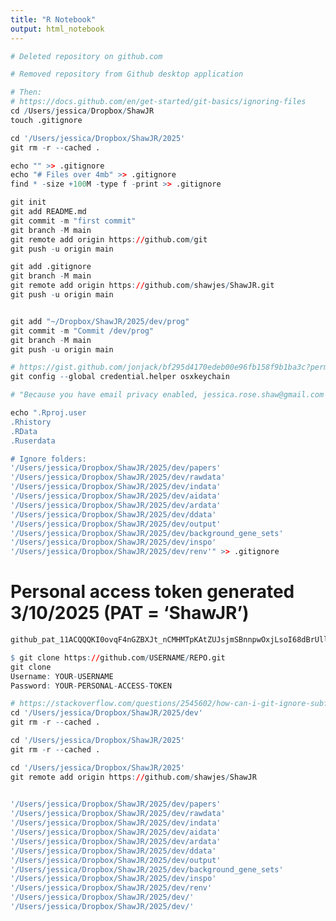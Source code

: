 ```yaml
---
title: "R Notebook"
output: html_notebook
---
```



```r
# Deleted repository on github.com

# Removed repository from Github desktop application

# Then:
# https://docs.github.com/en/get-started/git-basics/ignoring-files
cd /Users/jessica/Dropbox/ShawJR
touch .gitignore

cd '/Users/jessica/Dropbox/ShawJR/2025'
git rm -r --cached .
```

```r
echo "" >> .gitignore
echo "# Files over 4mb" >> .gitignore
find * -size +100M -type f -print >> .gitignore
```

```r
git init
git add README.md
git commit -m "first commit"
git branch -M main
git remote add origin https://github.com/git
git push -u origin main

git add .gitignore
git branch -M main
git remote add origin https://github.com/shawjes/ShawJR.git
git push -u origin main


git add "~/Dropbox/ShawJR/2025/dev/prog"
git commit -m "Commit /dev/prog"
git branch -M main
git push -u origin main
```

```r
# https://gist.github.com/jonjack/bf295d4170edeb00e96fb158f9b1ba3c?permalink_comment_id=3749099
git config --global credential.helper osxkeychain
```


```r
# "Because you have email privacy enabled, jessica.rose.shaw@gmail.com will be used for account-related notifications as well as password resets. 10553385+shawjes@users.noreply.github.com will be used for web-based Git operations, e.g., edits and merges."
```


```r
echo ".Rproj.user
.Rhistory
.RData
.Ruserdata

# Ignore folders:
'/Users/jessica/Dropbox/ShawJR/2025/dev/papers'
'/Users/jessica/Dropbox/ShawJR/2025/dev/rawdata'
'/Users/jessica/Dropbox/ShawJR/2025/dev/indata'
'/Users/jessica/Dropbox/ShawJR/2025/dev/aidata'
'/Users/jessica/Dropbox/ShawJR/2025/dev/ardata'
'/Users/jessica/Dropbox/ShawJR/2025/dev/ddata'
'/Users/jessica/Dropbox/ShawJR/2025/dev/output'
'/Users/jessica/Dropbox/ShawJR/2025/dev/background_gene_sets'
'/Users/jessica/Dropbox/ShawJR/2025/dev/inspo'
'/Users/jessica/Dropbox/ShawJR/2025/dev/renv'" >> .gitignore
```

# Personal access token generated 3/10/2025 (PAT = 'ShawJR')
```r
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

$ git clone https://github.com/USERNAME/REPO.git
git clone 
Username: YOUR-USERNAME
Password: YOUR-PERSONAL-ACCESS-TOKEN
```


```r
# https://stackoverflow.com/questions/2545602/how-can-i-git-ignore-subfolders-subdirectories
cd '/Users/jessica/Dropbox/ShawJR/2025/dev'
git rm -r --cached .

cd '/Users/jessica/Dropbox/ShawJR/2025'
git rm -r --cached .


```

```r
cd '/Users/jessica/Dropbox/ShawJR/2025'
git remote add origin https://github.com/shawjes/ShawJR
  

```

```r
'/Users/jessica/Dropbox/ShawJR/2025/dev/papers'
'/Users/jessica/Dropbox/ShawJR/2025/dev/rawdata'
'/Users/jessica/Dropbox/ShawJR/2025/dev/indata'
'/Users/jessica/Dropbox/ShawJR/2025/dev/aidata'
'/Users/jessica/Dropbox/ShawJR/2025/dev/ardata'
'/Users/jessica/Dropbox/ShawJR/2025/dev/ddata'
'/Users/jessica/Dropbox/ShawJR/2025/dev/output'
'/Users/jessica/Dropbox/ShawJR/2025/dev/background_gene_sets'
'/Users/jessica/Dropbox/ShawJR/2025/dev/inspo'
'/Users/jessica/Dropbox/ShawJR/2025/dev/renv'
'/Users/jessica/Dropbox/ShawJR/2025/dev/'
'/Users/jessica/Dropbox/ShawJR/2025/dev/'

```


